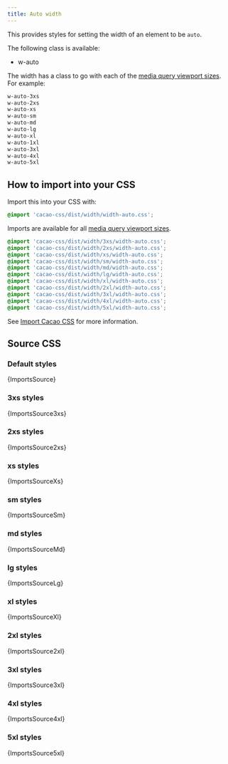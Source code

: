 ```yaml
---
title: Auto width
---
```


This provides styles for setting the width of an element to be `auto`.

The following class is available:

- w-auto

The width has a class to go with each of the [media query viewport sizes](/styles/media#viewport-media-queries). For example:

```css
w-auto-3xs
w-auto-2xs
w-auto-xs
w-auto-sm
w-auto-md
w-auto-lg
w-auto-xl
w-auto-1xl
w-auto-3xl
w-auto-4xl
w-auto-5xl
```

## How to import into your CSS

Import this into your CSS with:

```css
@import 'cacao-css/dist/width/width-auto.css';
```

Imports are available for all [media query viewport sizes](/styles/media#viewport-media-queries).

```css
@import 'cacao-css/dist/width/3xs/width-auto.css';
@import 'cacao-css/dist/width/2xs/width-auto.css';
@import 'cacao-css/dist/width/xs/width-auto.css';
@import 'cacao-css/dist/width/sm/width-auto.css';
@import 'cacao-css/dist/width/md/width-auto.css';
@import 'cacao-css/dist/width/lg/width-auto.css';
@import 'cacao-css/dist/width/xl/width-auto.css';
@import 'cacao-css/dist/width/2xl/width-auto.css';
@import 'cacao-css/dist/width/3xl/width-auto.css';
@import 'cacao-css/dist/width/4xl/width-auto.css';
@import 'cacao-css/dist/width/5xl/width-auto.css';
```

See [Import Cacao CSS](/import) for more information.

## Source CSS

<!-- markdownlint-disable -->

### Default styles

<CodeBlock language="css" title="width/width-auto.css">{ImportsSource}</CodeBlock>

### 3xs styles

<CodeBlock language="css" title="width/3xs/width-auto.css">{ImportsSource3xs}</CodeBlock>

### 2xs styles

<CodeBlock language="css" title="width/2xs/width-auto.css">{ImportsSource2xs}</CodeBlock>

### xs styles

<CodeBlock language="css" title="width/xs/width-auto.css">{ImportsSourceXs}</CodeBlock>

### sm styles

<CodeBlock language="css" title="width/sm/width-auto.css">{ImportsSourceSm}</CodeBlock>

### md styles

<CodeBlock language="css" title="width/md/width-auto.css">{ImportsSourceMd}</CodeBlock>

### lg styles

<CodeBlock language="css" title="width/lg/width-auto.css">{ImportsSourceLg}</CodeBlock>

### xl styles

<CodeBlock language="css" title="width/xl/width-auto.css">{ImportsSourceXl}</CodeBlock>

### 2xl styles

<CodeBlock language="css" title="width/2xl/width-auto.css">{ImportsSource2xl}</CodeBlock>

### 3xl styles

<CodeBlock language="css" title="width/3xl/width-auto.css">{ImportsSource3xl}</CodeBlock>

### 4xl styles

<CodeBlock language="css" title="width/4xl/width-auto.css">{ImportsSource4xl}</CodeBlock>

### 5xl styles

<CodeBlock language="css" title="width/5xl/width-auto.css">{ImportsSource5xl}</CodeBlock>
